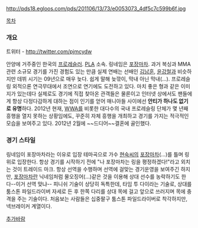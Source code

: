 http://pds18.egloos.com/pds/201106/13/73/e0053073_4df5c7c599b6f.jpg



[[목차]]

=== 개요 ===
트위터 - http://twitter.com/pjmcydw

안양에 거주중인 한국의 [[프로레슬러]]. [[PLA]] 소속. 링네임은 [[포장마차]]. 과거 복싱과 MMA 관련 소규모 경기를 가진 경험도 있는 만큼 실제 연배는 선배인 [[김남훈]], [[윤강철]]과 비슷하지만 데뷔 시기는 09년으로 매우 늦다. 쉽게 말해 늦깎이, 막내 아닌 막내(…). 프로레슬링 외적으론 연극무대에서 조연으로 연기에도 도전하고 있다. 마치 좋은 형과 같은 이미지가 있는데다 실제로도 경기에 직접 찾아온 관객들은 물론이고 인터넷 상에서도 팬들에게 항상 다정다감하게 대하는 점이 인기를 얻어 매니아들 사이에선 '''안티가 하나도 없기로 유명'''하다. 2012년 현재, [[WWA]]를 비롯한 대다수의 국내 프로레슬링 단체가 몇 년째 흥행을 열지 못하는 상황임에도, 꾸준히 자체 흥행을 개최하고 경기를 가지는 적극적인 모습을 보여주고 있다. 2012년 2월에 ~~드디어~~결혼에 골인했다.

=== 경기 스타일 ===
링네임이 포장마차라는 이유로 입장 테마곡으로 가수 [[현숙]]씨의 [[포장마차]](…)를 틀며 링 위로 입장한다. 항상 경기를 시작하기 전에 "나 포장마차는 링을 평정하겠다!"라고 외치는 것이 트레이드 마크. 항상 선역을 수행하며 선역에 걸맞는 경기운영을 보여주긴 하지만, [[포장마차]]란 닉네임처럼 물오징어(…)같은 것을 이용해 상대 선수를 농락하기도 한다--이거 선역 맞냐-- 
피니쉬 기술이 상당히 독특한데, 타임 투 다이라는 기술로, 상대를 툼스톤 파일드라이버 자세로 든 후 한쪽 다리를 상대 목에 걸고 앞으로 쓰러지며 목에 충격을 주는 기술이다. 처음보는 사람들은 십중팔구 툼스톤 파일드라이버로 착각하지만, 넥브레이커 계열이다.



[[추가바람]]
